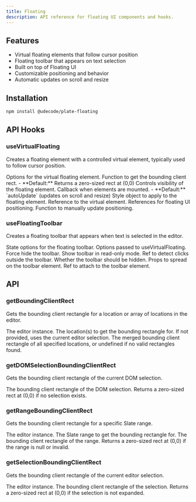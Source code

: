 ```yaml
---
title: Floating
description: API reference for floating UI components and hooks.
---
```


<PackageInfo>

## Features

- Virtual floating elements that follow cursor position
- Floating toolbar that appears on text selection
- Built on top of Floating UI
- Customizable positioning and behavior
- Automatic updates on scroll and resize

</PackageInfo>

## Installation

```bash
npm install @udecode/plate-floating
```

## API Hooks

### useVirtualFloating

Creates a floating element with a controlled virtual element, typically used to follow cursor position.

<APIParameters>
  <APIItem name="options" type="UseVirtualFloatingOptions">
    Options for the virtual floating element.
    <APISubList>
      <APISubListItem parent="options" name="getBoundingClientRect" type="() => ClientRectObject" optional>
        Function to get the bounding client rect.
        - **Default:** Returns a zero-sized rect at (0,0)
      </APISubListItem>
      <APISubListItem parent="options" name="open" type="boolean" optional>
        Controls visibility of the floating element.
      </APISubListItem>
      <APISubListItem parent="options" name="whileElementsMounted" type="function" optional>
        Callback when elements are mounted.
        - **Default:** `autoUpdate` (updates on scroll and resize)
      </APISubListItem>
    </APISubList>
  </APIItem>
</APIParameters>

<APIReturns>
  <APIItem name="style" type="React.CSSProperties">
    Style object to apply to the floating element.
  </APIItem>
  <APIItem name="virtualElementRef" type="React.MutableRefObject">
    Reference to the virtual element.
  </APIItem>
  <APIItem name="refs" type="object">
    References for floating UI positioning.
  </APIItem>
  <APIItem name="update" type="() => void">
    Function to manually update positioning.
  </APIItem>
</APIReturns>

### useFloatingToolbar

Creates a floating toolbar that appears when text is selected in the editor.

<APIParameters>
  <APIItem name="state" type="FloatingToolbarState">
    State options for the floating toolbar.
    <APISubList>
      <APISubListItem parent="state" name="floatingOptions" type="UseVirtualFloatingOptions" optional>
        Options passed to useVirtualFloating.
      </APISubListItem>
      <APISubListItem parent="state" name="hideToolbar" type="boolean" optional>
        Force hide the toolbar.
      </APISubListItem>
      <APISubListItem parent="state" name="showWhenReadOnly" type="boolean" optional>
        Show toolbar in read-only mode.
      </APISubListItem>
    </APISubList>
  </APIItem>
</APIParameters>

<APIReturns>
  <APIItem name="clickOutsideRef" type="React.RefObject">
    Ref to detect clicks outside the toolbar.
  </APIItem>
  <APIItem name="hidden" type="boolean">
    Whether the toolbar should be hidden.
  </APIItem>
  <APIItem name="props" type="object">
    Props to spread on the toolbar element.
  </APIItem>
  <APIItem name="ref" type="React.RefObject">
    Ref to attach to the toolbar element.
  </APIItem>
</APIReturns>

## API

### getBoundingClientRect

Gets the bounding client rectangle for a location or array of locations in the editor.

<APIParameters>
  <APIItem name="editor" type="Editor">
    The editor instance.
  </APIItem>
  <APIItem name="at" type="Location | Location[]" optional>
    The location(s) to get the bounding rectangle for. If not provided, uses the current editor selection.
  </APIItem>
</APIParameters>

<APIReturns>
  <APIItem type="DOMRect | undefined">
    The merged bounding client rectangle of all specified locations, or undefined if no valid rectangles found.
  </APIItem>
</APIReturns>

### getDOMSelectionBoundingClientRect

Gets the bounding client rectangle of the current DOM selection.

<APIReturns>
  <APIItem type="ClientRectObject">
    The bounding client rectangle of the DOM selection. Returns a zero-sized rect at (0,0) if no selection exists.
  </APIItem>
</APIReturns>

### getRangeBoundingClientRect

Gets the bounding client rectangle for a specific Slate range.

<APIParameters>
  <APIItem name="editor" type="Editor">
    The editor instance.
  </APIItem>
  <APIItem name="at" type="Range | null">
    The Slate range to get the bounding rectangle for.
  </APIItem>
</APIParameters>

<APIReturns>
  <APIItem type="ClientRectObject">
    The bounding client rectangle of the range. Returns a zero-sized rect at (0,0) if the range is null or invalid.
  </APIItem>
</APIReturns>

### getSelectionBoundingClientRect

Gets the bounding client rectangle of the current editor selection.

<APIParameters>
  <APIItem name="editor" type="PlateEditor">
    The editor instance.
  </APIItem>
</APIParameters>

<APIReturns>
  <APIItem type="ClientRectObject">
    The bounding client rectangle of the selection. Returns a zero-sized rect at (0,0) if the selection is not expanded.
  </APIItem>
</APIReturns>